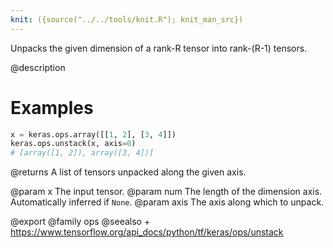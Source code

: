 ```yaml
---
knit: ({source("../../tools/knit.R"); knit_man_src})
---
```

Unpacks the given dimension of a rank-R tensor into rank-(R-1) tensors.

@description

# Examples
```python
x = keras.ops.array([[1, 2], [3, 4]])
keras.ops.unstack(x, axis=0)
# [array([1, 2]), array([3, 4])]
```

@returns
A list of tensors unpacked along the given axis.

@param x The input tensor.
@param num The length of the dimension axis. Automatically inferred
    if `None`.
@param axis The axis along which to unpack.

@export
@family ops
@seealso
+ <https://www.tensorflow.org/api_docs/python/tf/keras/ops/unstack>
